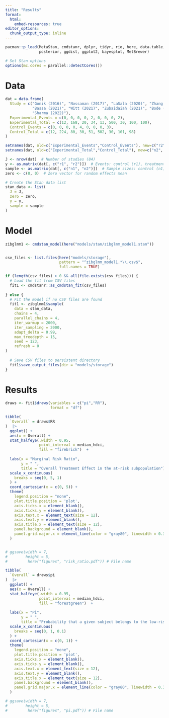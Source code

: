 ```yaml
---
title: "Results"
format:
  html:
    embed-resources: true
editor_options: 
  chunk_output_type: inline
---
```


```r
pacman::p_load(MetaStan, cmdstanr, dplyr, tidyr, rio, here, data.table,
               posterior, ggdist, ggplot2, bayesplot, MetBrewer)

# Set Stan options
options(mc.cores = parallel::detectCores())
```

# Data


```r
dat = data.frame(
  Study = c("Gonik (2016)", "Nossaman (2017)", "LaSala (2020)", "Zhang (2020)", 
            "Bassa (2021)", "Witt (2021)", "Zubaidaiah (2021)", "Bode (2022)", 
            "Sharma (2022)"),
  Experimental_Events = c(0, 0, 0, 0, 2, 0, 0, 0, 2),
  Experimental_Total = c(12, 168, 20, 34, 13, 500, 30, 100, 100),
  Control_Events = c(0, 0, 0, 0, 4, 0, 0, 0, 3),
  Control_Total = c(12, 224, 80, 30, 51, 502, 30, 101, 98)
)

setnames(dat, old=c("Experimental_Events","Control_Events"), new=c("r2", "r1"))
setnames(dat, old=c("Experimental_Total","Control_Total"), new=c("n2", "n1"))

J <- nrow(dat)  # Number of studies (84)
y <- as.matrix(dat[, c("r1", "r2")])  # Events: control (r1), treatment (r2)
sample <- as.matrix(dat[, c("n1", "n2")])  # Sample sizes: control (n1), treatment (n2)
zero <- c(0, 0)  # Zero vector for random effects mean

# Create the Stan data list
stan_data <- list(
  J = J,
  zero = zero,
  y = y,
  sample = sample
)
```

# Model

```r
zibglmm1 <- cmdstan_model(here("models/stan/zibglmm_model1.stan"))


csv_files <- list.files(here("models/storage"),
                        pattern = "^zibglmm_model1.*\\.csv$",
                        full.names = TRUE)

if (length(csv_files) > 0 && all(file.exists(csv_files))) {
  # Load the fit from CSV files
  fit1 <- cmdstanr::as_cmdstan_fit(csv_files)
  
} else {
  # Fit the model if no CSV files are found
  fit1 <- zibglmm1$sample(
    data = stan_data,
    chains = 4,
    parallel_chains = 4,
    iter_warmup = 2000,
    iter_sampling = 2000,
    adapt_delta = 0.99,  
    max_treedepth = 15,  
    seed = 123,
    refresh = 0
)
  
  # Save CSV files to persistent directory
  fit1$save_output_files(dir = "models/storage")
}

```

# Results

```r
draws <- fit1$draws(variables = c("pi","RR"),
                    format = "df")
```


```r
tibble(
  `Overall` = draws$RR
)  |> 
  ggplot() +
  aes(x = Overall) +
  stat_halfeye(.width = 0.95,
               point_interval = median_hdci,
               fill = "firebrick")  +
  
  labs(x = "Marginal Risk Ratio",
       y = " ",
       title = "Overall Treatment Effect in the at-risk subpopulation") +
  scale_x_continuous(
    breaks = seq(0, 5, 1)
  ) +
  coord_cartesian(x = c(0, 5)) +
  theme(
    legend.position = "none",
    plot.title.position = 'plot',
    axis.ticks.x = element_blank(),
    axis.ticks.y = element_blank(),
    axis.text.x = element_text(size = 12),
    axis.text.y = element_blank(),
    axis.title.x = element_text(size = 12),
    panel.background = element_blank(),
    panel.grid.major.x = element_line(color = "gray80", linewidth = 0.3)
  )


# ggsave(width = 7,
#        height = 5,
#         here("figures", "risk_ratio.pdf")) # File name

```

```r
tibble(
  `Overall` = draws$pi
)  |> 
  ggplot() +
  aes(x = Overall) +
  stat_halfeye(.width = 0.95,
               point_interval = median_hdci,
               fill = "forestgreen")  +
  
  labs(x = "Pi",
       y = " ",
       title = "Probability that a given subject belongs to the low-risk subpopulation") +
  scale_x_continuous(
    breaks = seq(0, 1, 0.1)
  ) +
  coord_cartesian(x = c(0, 1)) +
  theme(
    legend.position = "none",
    plot.title.position = 'plot',
    axis.ticks.x = element_blank(),
    axis.ticks.y = element_blank(),
    axis.text.x = element_text(size = 12),
    axis.text.y = element_blank(),
    axis.title.x = element_text(size = 12),
    panel.background = element_blank(),
    panel.grid.major.x = element_line(color = "gray80", linewidth = 0.3)
  )

# ggsave(width = 7,
#        height = 5,
#         here("figures", "pi.pdf")) # File name
```

